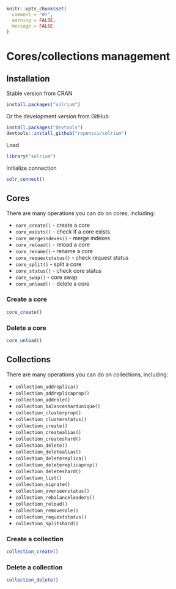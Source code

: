 <!--
%\VignetteEngine{knitr::knitr}
%\VignetteIndexEntry{Cores/collections management}
%\VignetteEncoding{UTF-8}
-->

```r
knitr::opts_chunk$set(
  comment = "#>",
  warning = FALSE,
  message = FALSE
)
```

Cores/collections management
============================

## Installation

Stable version from CRAN

```r
install.packages("solrium")
```

Or the development version from GitHub

```r
install.packages("devtools")
devtools::install_github("ropensci/solrium")
```

Load

```r
library("solrium")
```

Initialize connection

```r
solr_connect()
```

## Cores 

There are many operations you can do on cores, including:

* `core_create()` - create a core
* `core_exists()` - check if a core exists
* `core_mergeindexes()` - merge indexes
* `core_reload()` - reload a core
* `core_rename()` - rename a core
* `core_requeststatus()` - check request status
* `core_split()` - split a core
* `core_status()` - check core status
* `core_swap()` - core swap
* `core_unload()` - delete a core

### Create a core

```r
core_create()
```

### Delete a core

```r
core_unload()
```

## Collections

There are many operations you can do on collections, including:

* `collection_addreplica()` 
* `collection_addreplicaprop()` 
* `collection_addrole()` 
* `collection_balanceshardunique()` 
* `collection_clusterprop()` 
* `collection_clusterstatus()` 
* `collection_create()` 
* `collection_createalias()` 
* `collection_createshard()` 
* `collection_delete()` 
* `collection_deletealias()` 
* `collection_deletereplica()` 
* `collection_deletereplicaprop()` 
* `collection_deleteshard()` 
* `collection_list()` 
* `collection_migrate()` 
* `collection_overseerstatus()` 
* `collection_rebalanceleaders()` 
* `collection_reload()` 
* `collection_removerole()` 
* `collection_requeststatus()` 
* `collection_splitshard()` 

### Create a collection

```r
collection_create()
```

### Delete a collection

```r
collection_delete()
```
